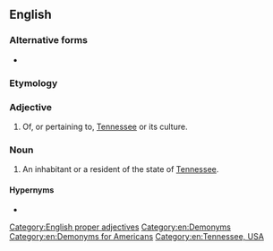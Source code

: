 ==English==

===Alternative forms===
* {{l|en|Tennessean}}

===Etymology===
{{suffix|en|Tennessee|an}}

===Adjective===
{{en-adj|-}}

# Of, or pertaining to, [[Tennessee]] or its culture.

===Noun===
{{en-noun}}

# An inhabitant or a resident of the state of [[Tennessee]].

====Hypernyms====
* {{l|en|American}}

[[Category:English proper adjectives]]
[[Category:en:Demonyms]]
[[Category:en:Demonyms for Americans]]
[[Category:en:Tennessee, USA]]